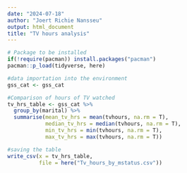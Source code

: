 ```yaml
---
date: "2024-07-18"
author: "Joert Richie Nansseu"
output: html_document
title: "TV hours analysis"
---
```


```r
# Package to be installed
if(!require(pacman)) install.packages("pacman")
pacman::p_load(tidyverse, here)

#data importation into the environment
gss_cat <- gss_cat

```

```r
#Comparison of hours of TV watched
tv_hrs_table <- gss_cat %>% 
  group_by(marital) %>% 
  summarise(mean_tv_hrs = mean(tvhours, na.rm = T),
            median_tv_hrs = median(tvhours, na.rm = T),
            min_tv_hrs = min(tvhours, na.rm = T),
            max_tv_hrs = max(tvhours, na.rm = T))

#saving the table
write_csv(x = tv_hrs_table,
          file = here("Tv_hours_by_mstatus.csv"))
```

